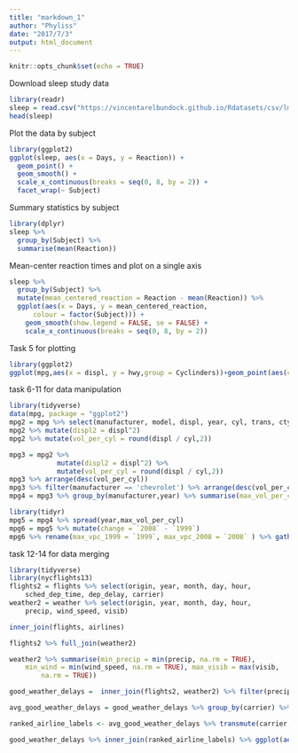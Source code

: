 ```yaml
---
title: "markdown_1"
author: "Phyliss"
date: "2017/7/3"
output: html_document
---
```


```r
knitr::opts_chunk$set(echo = TRUE)
```

Download sleep study data
```r
library(readr)
sleep = read.csv("https://vincentarelbundock.github.io/Rdatasets/csv/lme4/sleepstudy.csv")
head(sleep)
```

Plot the data by subject
```r
library(ggplot2)
ggplot(sleep, aes(x = Days, y = Reaction)) +
  geom_point() +
  geom_smooth() +
  scale_x_continuous(breaks = seq(0, 8, by = 2)) +
  facet_wrap(~ Subject)
```

Summary statistics by subject

```r
library(dplyr)
sleep %>%
  group_by(Subject) %>%
  summarise(mean(Reaction))
```


Mean-center reaction times and plot on a single axis

```r
sleep %>%
  group_by(Subject) %>%
  mutate(mean_centered_reaction = Reaction - mean(Reaction)) %>%
  ggplot(aes(x = Days, y = mean_centered_reaction,
      colour = factor(Subject))) + 
    geom_smooth(show.legend = FALSE, se = FALSE) +
    scale_x_continuous(breaks = seq(0, 8, by = 2))
```

Task 5 for plotting
```r
library(ggplot2)
ggplot(mpg,aes(x = displ, y = hwy,group = Cyclinders))+geom_point(aes(color = Cyclinders))+geom_smooth(method = 'lm',se = FALSE, aes(color = Cyclinders))+facet_wrap(~year)+labs(x='Displacement',y="MPG highway",title = 'Fuel economy and engine size')
```

task 6-11 for data manipulation
```r
library(tidyverse)
data(mpg, package = "ggplot2")
mpg2 = mpg %>% select(manufacturer, model, displ, year, cyl, trans, cty, hwy)
mpg2 %>% mutate(displ2 = displ^2) 
mpg2 %>% mutate(vol_per_cyl = round(displ / cyl,2))

mpg3 = mpg2 %>%
            mutate(displ2 = displ^2) %>%
            mutate(vol_per_cyl = round(displ / cyl,2))
mpg3 %>% arrange(desc(vol_per_cyl))
mpg3 %>% filter(manufacturer == 'chevrolet') %>% arrange(desc(vol_per_cyl))
mpg4 = mpg3 %>% group_by(manufacturer,year) %>% summarise(max_vol_per_cyl = max(vol_per_cyl))

library(tidyr)
mpg5 = mpg4 %>% spread(year,max_vol_per_cyl)
mpg6 = mpg5 %>% mutate(change = `2008` - `1999`)
mpg6 %>% rename(max_vpc_1999 = `1999`, max_vpc_2008 = `2008` ) %>% gather(variable, value, max_vpc_1999, max_vpc_2008) %>% select(-change) %>% View
```

task 12-14 for data merging
```r
library(tidyverse)
library(nycflights13)
flights2 = flights %>% select(origin, year, month, day, hour, 
    sched_dep_time, dep_delay, carrier)
weather2 = weather %>% select(origin, year, month, day, hour, 
    precip, wind_speed, visib)

inner_join(flights, airlines)

flights2 %>% full_join(weather2)

weather2 %>% summarise(min_precip = min(precip, na.rm = TRUE), 
    min_wind = min(wind_speed, na.rm = TRUE), max_visib = max(visib, 
        na.rm = TRUE))

good_weather_delays =  inner_join(flights2, weather2) %>% filter(precip == 0, wind_speed == 0, visib == 10)

avg_good_weather_delays = good_weather_delays %>% group_by(carrier) %>% summarise(dep_delay = mean(dep_delay,na.rm = TRUE)) %>% arrange(desc(dep_delay)) %>% left_join(airlines)

ranked_airline_labels <- avg_good_weather_delays %>% transmute(carrier, name = factor(-row_number(), labels = name))

good_weather_delays %>% inner_join(ranked_airline_labels) %>% ggplot(aes(x = name, y = dep_delay)) + stat_summary() + coord_flip() + labs(x = "", y = "Average departure delay", title = "Departure delays under ideal weather conditions\nNYC airports, 2013")
```

